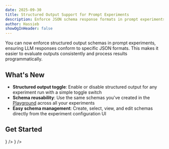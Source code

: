 ```yaml
---
date: 2025-09-30
title: Structured Output Support for Prompt Experiments
description: Enforce JSON schema response formats in prompt experiments to ensure consistent, parseable outputs for evaluation and analysis.
author: Hassieb
showOgInHeader: false
---
```



<ChangelogHeader />

You can now enforce structured output schemas in prompt experiments, ensuring LLM responses conform to specific JSON formats. This makes it easier to evaluate outputs consistently and process results programmatically.

## What's New

- **Structured output toggle**: Enable or disable structured output for any experiment run with a simple toggle switch
- **Schema reusability**: Use the same schemas you've created in the [Playground](/docs/playground) across all your experiments
- **Easy schema management**: Create, select, view, and edit schemas directly from the experiment configuration UI

## Get Started


<Cards num={2}>
  <Card title="Experiments via UI" href="/docs/evaluation/experiments/experiments-via-ui" icon={<Book />} />
  <Card title="Playground Documentation" href="/docs/playground" icon={<Book />} />
</Cards>

